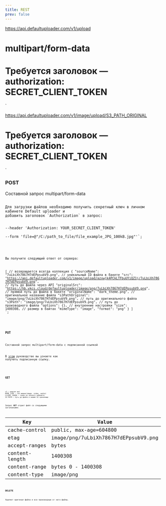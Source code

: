 ```yaml
---
title: REST
prev: false
---
```



https://api.defaultuploader.com/v1/upload
# multipart/form-data
# Требуется заголовок — authorization: SECRET_CLIENT_TOKEN
`

https://api.defaultuploader.com/v1/image/upload/S3_PATH_ORIGINAL
# Требуется заголовок — authorization: SECRET_CLIENT_TOKEN
`

### POST
Составной запрос multipart/form-data

<Code code={postCode} lang="sh" title="METHOD: POST" />
Для загрузки файлов необходимо получить секретный ключ в личном кабинете Default uploader и
добавить заголовок `Authorization` в запрос:

--header 'Authorization: YOUR_SECRET_CLIENT_TOKEN' \
--form 'file=@"/C:/path_to_file/file_example_JPG_100kB.jpg"'`;

<Code code={exampleCodeCurl} lang="sh" title={fileNameBash} />

Вы получите следующий ответ от сервера:

[ // возвращается всегда коллекция
    {
        "sourceName": "7uLbiXh7867H7dEPpsubV9.png", // уникальный ID файла в бакете
        "src": "https://api.defaultuploader.com/v1/image/upload/azxwjk4PCkLTFbuUYiQZ1j/7uLbiXh7867H7dEPpsubV9.png", // путь до файла через API
        "originalSrc": "https://hb.vkcs.cloud/defaultuploader/image/png/7uLbiXh7867H7dEPpsubV9.png", // прямой путь до файла в бакете
        "originalName": "dark_theme.png", // оригинальное название файла
        "s3PathOriginal": "image/png/7uLbiXh7867H7dEPpsubV9.png", // путь до оригинального файла
        "s3Path": "image/png/7uLbiXh7867H7dEPpsubV9.png", // путь до производного файла
        "options": {}, // внутренние настройки
        "size": 1400308, // размер в байтах
        "mimeType": "image",
        "format": "png"
    }
]
`;

<Code code={exampleCodeResponse} lang="json" title="JSON" />

### PUT
Составной запрос multipart/form-data с подписанной ссылкой

В <a href="./../presigned-url" >этом</a> руководстве вы узнаете как получить подписанную ссылку.


<Code code={exampleCodeCurlPut} lang="sh" title={fileNameBash} />

### GET
<Code code="https://api.defaultuploader.com/v1/MIME_TYPE/upload/CLIENT_TOKEN/S3_PATH" lang="sh" title="METHOD: GET" />

```
v1 — версия api
MIME_TYPE — тип медиа(image, video, audio)
CLIENT_TOKEN — токен из личного кибенета
S3_PATH — путь до файла в вашем S3 хранилище
```

Запрос **GET** отдает файл со следующими заголовками:

| Key            | Value                                |
|----------------|--------------------------------------|
| cache-control  | public, max-age=604800               |
| etag           | image/png/7uLbiXh7867H7dEPpsubV9.png |
| accept-ranges  | bytes                                |
| content-length | 1400308                              |
| content-range  | bytes 0 - 1400308                    |
| content-type   | image/png                            |

### DELETE
Удаляет оригинал файла и все производные от него файлы.
<Code code={deleteCode} lang="sh" title="METHOD: DELETE" />
